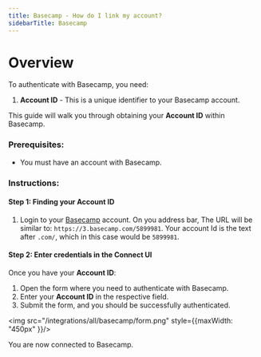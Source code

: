 ```yaml
---
title: Basecamp - How do I link my account?
sidebarTitle: Basecamp
---
```



# Overview

To authenticate with Basecamp, you need:
1. **Account ID** - This is a unique identifier to your Basecamp account.

This guide will walk you through obtaining your **Account ID** within Basecamp.

### Prerequisites:

- You must have an account with Basecamp.

### Instructions:

#### Step 1: Finding your Account ID
1. Login to your [Basecamp](https://3.basecamp.com/) account. On you address bar, The URL will be similar to: `https://3.basecamp.com/5899981`. Your account Id is the text after `.com/`, which in this case would be `5899981`.

#### Step 2: Enter credentials in the Connect UI

Once you have your **Account ID**:
1. Open the form where you need to authenticate with Basecamp.
2. Enter your **Account ID** in the respective field.
3. Submit the form, and you should be successfully authenticated.


<img src="/integrations/all/basecamp/form.png" style={{maxWidth: "450px" }}/>

You are now connected to Basecamp.
